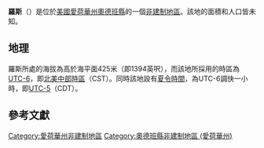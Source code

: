 {{noteTA
|G1=USState
|G2=地名
|G3=Unit
}}
{{Infobox settlement
|official_name            = 羅斯
|native_name = Ross
|settlement_type          = [[非建制地區|非建制地區]]
|image_skyline            = 
|imagesize                = 
|image_map                = 
|mapsize                  = 
|pushpin_map              = USA Iowa
|pushpin_label            = 羅斯
|pushpin_label_position   = top
|pushpin_map_caption      = 羅斯在愛荷華州的位置
|subdivision_type         = [[世界政區索引|國家]]
|subdivision_type1        = [[美国州份|州份]]
|subdivision_type2        = [[愛荷華州行政区划|縣]]
|subdivision_name         = [[美国|美国]]
|subdivision_name1        = [[愛荷華州|愛荷華州]]
|subdivision_name2        = [[奧德班縣_(愛荷華州)|奧德班縣]]
|elevation_ft             = 1394
|elevation_m              = 425
|area_total_km2           = 
|area_total_sq_mi         = 
|area_land_km2            = 
|area_land_sq_mi          = 
|area_water_km2           = 
|area_water_sq_mi         = 
|population_as_of         = 2010
|population_footnotes     = 
|population_total         = 
|population_metro         = 
|population_density_km2   = auto
|population_density_sq_mi = auto
|timezone                 = [[北美中部时区|北美中部时区]]
|utc_offset               = -6
|coordinates              = {{coord|41|46|27|N|94|55|08|W|display=inline,title}}
| coor_pinpoint           = 
| coordinates_footnotes   = 
|timezone_DST             = CDT
|utc_offset_DST           = -5
|postal_code_type         = [[美國郵區編號|郵區編號]]
|postal_code              = 50025
|area_code                = {{link-en|电话区号712|Area code 712|712}}
|blank_name = [[地名信息系统|GNIS ID]]
|blank_info = 460813<ref name="GNIS">{{cite gnis|460813|Ross}}</ref>
}}
'''羅斯'''（{{lang-en|Ross}}）是位於[[美國|美國]][[愛荷華州|愛荷華州]][[奧德班縣_(愛荷華州)|奧德班縣]]的一個[[非建制地區|非建制地區]]。該地的面積和人口皆未知。

== 地理 ==
羅斯所處的海拔為高於海平面425米（即1394英呎），而該地所採用的時區為[[UTC-6|UTC-6]]，即[[北美中部時區|北美中部時區]]（CST）。同時該地設有[[夏令時間|夏令時間]]，為UTC-6調快一小時，即[[UTC-5|UTC-5]]（CDT）。

== 參考文獻 ==
{{reflist}}

{{奧德班縣 (愛荷華州)}}

{{DEFAULTSORT:Ross}}
[[Category:愛荷華州非建制地區|Category:愛荷華州非建制地區]]
[[Category:奧德班縣非建制地區_(愛荷華州)|Category:奧德班縣非建制地區 (愛荷華州)]]

{{Iowa-geo-stub}}